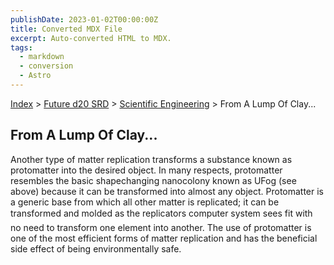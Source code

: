 ```yaml
---
publishDate: 2023-01-02T00:00:00Z
title: Converted MDX File
excerpt: Auto-converted HTML to MDX.
tags:
  - markdown
  - conversion
  - Astro
---
```


[Index](-index) > [Future d20 SRD](future-d20-srd-index) > [Scientific Engineering](future-d20-srd-scientific-engineering-index) > From A Lump Of Clay...

## From A Lump Of Clay...

Another type of matter replication transforms a substance known as protomatter into the desired object. In many respects, protomatter resembles the basic shapechanging nanocolony known as UFog (see above) because it can be transformed into almost any object. Protomatter is a generic base from which all other matter is replicated; it can be transformed and molded as the replicators computer system sees fit with no need to transform one element into another. The use of protomatter is one of the most efficient forms of matter replication and has the beneficial side effect of being environmentally safe.
